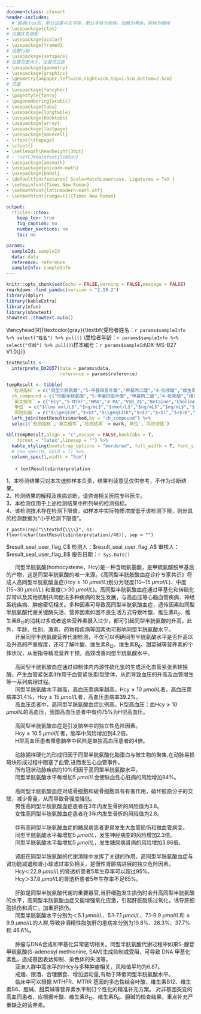 ```yaml
---
documentclass: ctexart
header-includes:
  # 调用ctex包，默认设置中文字体，默认字体为宋体，加粗为黑体，斜体为楷体
- \usepackage{ctex}
# 设置灰色阴影
- \usepackage{xcolor}
- \usepackage{framed}
# 设置行距
- \usepackage{setspace}
# 设置页面大小，设置页边距
- \usepackage{geometry}
- \usepackage{graphicx}
- \geometry{a4paper,left=2cm,right=2cm,top=1.5cm,bottom=2.5cm}
# 页眉
- \usepackage{fancyhdr}
- \pagestyle{fancy}
- \pagenumbering{arabic}
- \usepackage{tabu}
- \usepackage{longtable}
- \usepackage{booktabs}
- \usepackage{array}
- \usepackage{lastpage}
- \usepackage{makecell}
- \rfoot{\thepage}
- \cfoot{}
- \setlength\headheight{30pt}
# - \setCJKmainfont{SimSun}
- \usepackage{amsmath}
- \usepackage{unicode-math}
- \usepackage{babel}
- \defaultfontfeatures{ Scale=MatchLowercase, Ligatures = TeX }
- \setmainfont{Times New Roman}
- \setmathfont{latinmodern-math.otf}
- \setmathfont[range=it]{Times New Roman}

output:
  rticles::ctex:
    keep_tex: true
    fig_caption: no
    number_sections: no
    toc: no

params:
  sampleId: sampleId
  data: data
  reference: reference
  sampleInfo: sampleInfo
---
```


```r
knitr::opts_chunk$set(echo = FALSE,warning = FALSE,message = FALSE)
rmarkdown::find_pandoc(version = "2.19.2")
library(dplyr)
library(kableExtra)
library(xfun)
library(showtext)
showtext::showtext.auto()
```


\fancyhead[L]{\includegraphics[height=30pt, trim=0 0 0 0]{headerLeft.png}}
\fancyhead[C]{\textcolor[RGB]{0,91,172}{\zihao{3}\textbf{深圳华大医学检验实验室}}}
\fancyhead[R]{\textcolor{gray}{\zihao{6}\textbf{受检者姓名：`r params$sampleInfo %>% select("姓名") %>% pull()` \\受检者年龄：`r params$sampleInfo %>% select("年龄") %>% pull()`\\样本编号：`r params$sampleId`\\DX-MS-B27 V1.0\\}}}

\fancyfoot[L]{\zihao{6}地址：广东省深圳市盐田区北山工业区11栋（邮编：518083）客服电话：400-605-6655 网址：www.bgidx.cn}
\fancyfoot[R]{\zihao{6}\thepage\ / \pageref{LastPage}}
\renewcommand{\headrulewidth}{0.25pt}
\renewcommand{\footrulewidth}{0.25pt}
<!-- 设置行距 -->
  <!-- 居中显示 -->
  <!-- 设置字号：小三 -->
  <!-- 粗体显示 -->
  <!-- 根据institute变量显示标题 -->

\colorlet{shadecolor}{gray!50}
\singlespacing
\begin{center}
\zihao{3}
\textbf{\\}
\textbf{同型半胱氨酸代谢通路检测报告}
\textbf{\\}
\textbf{\\}
\end{center}
<!-- 加阴影 -->
  <!-- 设置字号：五号 -->

\begin{shaded}
\zihao{4}
\textbf{样本信息}
\end{shaded}
\zihao{5}


\begin{tabu} to \linewidth {>{\raggedright}X>{\raggedright}X>{\raggedright}X}
\mbox{受检者姓名：`r params$sampleInfo %>% select("姓名") %>% pull()`}& \mbox{采血日期：`r params$sampleInfo %>% select("采样日期") %>% pull() %>% ymd()`} & \mbox{样本编号：`r params$sampleId`} \\ \mbox{受检者性别：`r params$sampleInfo %>% select("性别") %>% pull()`} & \mbox{接收日期：`r params$sampleInfo %>% select("入库时间") %>% pull()`} & \mbox{样本类型：全血} \\ 
\mbox{受检者年龄：`r params$sampleInfo %>% select("年龄") %>% pull()`} & \mbox{检测日期：`r Sys.Date()`} & \mbox{送检科室：} \\
\mbox{联系电话：`r params$sampleInfo %>% select("联系电话") %>% pull()`} & \mbox{ } & \mbox{检测方法：液相色谱串联质谱法} \\
\mbox{送检单位：`r params$sampleInfo %>% select("送检单位") %>% pull()`} & \mbox{ } & \mbox{}\\
\end{tabu}

\begin{shaded}
\zihao{4}
\textbf{检测结果}
\end{shaded}

```r
textResults <-
  interprete_DX2057(data = params$data,
                    reference = params$reference)

tempResult <- tibble(
  `检测指标` = c("同型半胱氨酸","5-甲基四氢叶酸","甲基丙二酸","4-吡哆酸","维生素$B_2$","甜菜碱","胆碱","S-腺苷甲硫氨酸","S-腺苷同型半胱氨酸","SAM/SAH"),
  ch_compound = c("同型半胱氨酸","5-甲基四氢叶酸","甲基丙二酸","4-吡哆酸","维生素B2","甜菜碱","胆碱","S-腺苷甲硫氨酸","S-腺苷同型半胱氨酸","SAM/SAH"),
  `英文缩写` = c("Hcy","5-MTHF","MMA","4-PA","V$B_2$","Betaine","Choline","SAM","SAH","SAM/SAH"),
  `单位` = c("$\\mu mol/L$","$ng/mL$","$nmol/L$","$ng/mL$","$ng/mL$","$\\mu mol/L$","$\\mu mol/L$","$nmol/L$","$nmol/L$","$-$"),
  `风险切值` = c("$\\geq$10","$<$4","$\\geq$318","$<$3","$<$1","$<$30","$<$8","$<$33","$\\geq$28.2","$<$2.2")) %>% 
  left_join(textResults$marked,by = "ch_compound") %>% 
  select(`检测指标`,`英文缩写`,`检测结果` = mark,`单位`,`风险切值`)

kbl(tempResult,align = "c",escape = FALSE,booktabs = T,
    format = "latex",linesep = "") %>%
  kable_styling(bootstrap_options = "bordered", full_width = T, font_size = 11.0) %>%
  # row_spec(0, bold = T) %>%
  column_spec(1,width = "5cm")
```


\begin{shaded}
\zihao{4}
\textbf{分析}
\end{shaded}

|       `r textResults$interpretation`

\begin{shaded}
\zihao{4}
\textbf{声明}
\end{shaded}

\zihao{5}

1、本检测结果只对本次送检样本负责，结果判读意见仅供参考，不作为诊断结果。  
2、检测结果的解释及疾病诊断，请咨询相关医院专科医生。  
3、本检测仅用于上述检测结果中所列举的检测指标。  
4、该检测技术存在检测下限值，如样本中实际物质浓度低于该检测下限，则出具的检测数据为“小于检测下限值”。  

\color{white}`r paste(rep("\\textbf{\\\\}", 11-floor(nchar(textResults$interpretation)/46)), sep = "")`

 \hspace{14cm} \tiny\color{white}\$result_seal_user_flag_C\$
 \hspace{3cm} \normalsize\color{black} 检测人：\tiny\color{white}\$result_seal_user_flag_A\$\hspace{2.5cm}\normalsize\color{black} 审核人：\tiny\color{white}\$result_seal_user_flag_B\$\hspace{2.5cm}\normalsize\color{black} 报告日期：`r Sys.Date()`
 
 <!-- \hspace{14cm} \tiny\color{white}\$result_seal_user_flag_C\$ -->
 <!-- \hspace{5cm} \normalsize\color{black} 检测人：张静钰\hspace{4cm}\normalsize\color{black} 审核人：廖云莉\hspace{4cm}\normalsize\color{black} 报告日期：`r Sys.Date()` -->
 
\newpage


\zihao{4}
\begin{itemize}
    \item \textbf{同型半胱氨酸及其代谢通路检测意义}
\end{itemize}

\zihao{5}
|       同型半胱氨酸(homocysteine，Hcy)是一种含硫氨基酸，是甲硫氨酸脱甲基后的产物，这是同型半胱氨酸的唯一来源。《高同型半胱胺酸血症诊疗专家共识》将成人高同型半胱氨酸血症(Hcy$\geq10$ $\mu mol/L$)划分为轻度(10~15 $\mu mol/L$)、中度(15~30 $\mu mol/L$) 和重度(＞30 $\mu mol/L$)。高同型半胱氨酸血症通过甲基化和转硫化异常以及其他机制共同促进多种疾病的发生发展，与高血压等心脑血管疾病、神经系统疾病、肿瘤密切相关。多种因素可导致高同型半胱氨酸血症，遗传因素如同型半胱氨酸代谢关键酶失活、营养因素如因不良生活方式导致叶酸、维生素$B_6$、维生素$B_{12}$的消耗过多或者这些营养素摄入过少，都可引起同型半胱氨酸的升高。此外，年龄、性别、激素、药物和疾病等因素也可影响同型半胱氨酸水平。  

|       开展同型半胱氨酸营养代谢检测，不仅可以明确同型半胱氨酸水平是否升高以及升高的严重程度，还可了解叶酸、维生素$B_{12}$、维生素$B_6$、甜菜碱等营养素的个体状况，从而指导精准营养干预，高效改善同型半胱氨酸水平。

\zihao{4}
\begin{itemize}
    \item \textbf{高同型半胱氨酸血症的危害}
\end{itemize}

\zihao{5}
|       \textbf{高血压}  

|       高同型半胱氨酸血症通过抑制体内内源性硫化氢的生成活化血管紧张素转换酶，产生血管紧张素Ⅱ作用于血管紧张素I型受体，从而导致血压的升高及血管增生等一系列病理过程。  

|       同型半胱氨酸水平越高，高血压患病率越高。Hcy$\geq10$ $\mu mol/L$者，高血压患病率31.4\%，Hcy$\geq15$  $\mu mol/L$者，高血压患病率39.2\%。  

|       高血压患者中，高同型半胱氨酸血症比例高。H型高血压：血Hcy$\geq10$  $\mu mol/L$的高血压，我国高血压患者中有约75\%为H型高血压。

|       \textbf{脑卒中}  

|       高同型半胱氨酸血症是引发脑卒中的独立性危险因素。  

|       Hcy$\geq10.5$ $\mu mol/L$者，脑卒中风险增加到4.2倍。  

|       H型高血压患者罹患脑卒中风险是单独高血压患者的4倍。

|       \textbf{缺血性心脏病}  

|       动脉粥样硬化的形成归因于同型半胱氨酸化脂蛋白与微生物的聚集,在动脉易损斑块形成过程中阻塞了血管,进而发生心血管事件。  

|       所有冠状动脉疾病的10\%归因于高同型半胱氨酸水平。  

|       同型半胱氨酸水平每增加5 $\mu mol/L$会使缺血性心脏病的风险增加84\%。


|       \textbf{骨质疏松}  

|       高同型半胱氨酸血症对成骨细胞和破骨细胞具有有害作用，破坏胶原分子的交联，减少骨量，从而导致骨强度降低。  

|       男性高同型半胱氨酸血症患者在3年内发生骨折的风险值为3.8。  

|       女性高同型半胱氨酸血症患者在3年内发生骨折的风险值为2.8。

|       \textbf{糖尿病并发症}  

|       伴有高同型半胱氨酸血症的糖尿病患者更易发生大血管损伤和微血管病变。  

|       同型半胱氨酸水平每增加5 $\mu mol/L$，发生神经病变的风险增加2.3倍。  

|       同型半胱氨酸水平每增加5 $\mu mol/L$，发生糖尿病肾病的风险增加3.86倍。

|       \textbf{慢性肾病}  

|       肾脏在同型半胱氨酸的代谢清除中发挥了关键的作用。高同型半胱氨酸血症与肾功能减退和肾小球滤过率负相关，是慢性肾脏病进展的独立危险因素。  

|       Hcy＜22.9 $\mu mol/L$的肾透析患者5年生存率可以超过95\%。  

|       Hcy＞37.8 $\mu mol/L$的肾透析患者5年生存率不足65\%。

|       \textbf{肝脏疾病}  

|       肝脏是同型半胱氨酸代谢的重要器官,当肝细胞发生损伤时会升高同型半胱氨酸的水平，高同型半胱氨酸血症又能增强氧化应激，引起肝脏脂质过氧化，诱导肝细胞损伤和凋亡，加重肝损伤。  

|       同型半胱氨酸水平分别为＜5.1 $\mu mol/L$、5.1-7.1 $\mu mol/L$、7.1-9.9 $\mu mol/L$和$\geq9.9$  $\mu mol/L$的人群,导致非酒精性脂肪肝的患病率分别为19.8\%、28.3\%、37.7\%和 46.6\%。

|       \textbf{肿瘤}  

|       肿瘤与DNA合成和甲基化异常密切相关。同型半胱氨酸代谢过程中如果S-腺苷甲硫氨酸(S-adenosyl  methionine, SAM)生成抑制或受阻，可导致 DNA 甲基化紊乱，造成基因表达抑制、染色体的失活等。  

|       亚洲人群中高水平的tHcy与多种肿瘤相关，风险值平均为6.87。

\zihao{4}
\begin{itemize}
    \item \textbf{高同型半胱氨酸血症的改善措施}
\end{itemize}

\zihao{5}
|       \textbf{1.健康生活方式干预：}戒烟、限酒、合理膳食、增加运动量,有助于降低同型半胱氨酸水平。  

|       \textbf{2.营养治疗：}临床中可以根据 MTHFR、MTRR 基因的多态性结合叶酸、维生素B12、维生素B6、胆碱、甜菜碱等营养素水平制订个性化的精准补充方案。 对非基因突变的高血同患者，应根据叶酸、维生素$B_{12}$、维生素$B_6$、胆碱的检查结果，重点补充严重缺乏的营养素。



\begin{center}
\zihao{4}
\textbf{同型半胱氨酸及其代谢通路检测指标简介}
\end{center}


\zihao{5}
\centering
\begin{tabular}{|>{\centering\arraybackslash}p{3.5cm}|>{\centering\arraybackslash}p{3.5cm}|>{\centering\arraybackslash}p{3.5cm}|>{\centering\arraybackslash}p{3.5cm}|}
\hline
\textbf{检测指标}&\textbf{检测结果}&\textbf{风险切值}&\textbf{基本判断} \\
\hline
\thead{\zihao{5}\textbf{同型半胱氨酸} \\ \zihao{5}\textbf{（Hcy）}}& `r str_split(textResults$marked %>% filter(ch_compound == "同型半胱氨酸") %>% select(mark) %>% pull(),"  ")[[1]][1]` $\mu mol/L$ & \thead{\zihao{5}$\geq10$（轻度升高） \\ \zihao{5}$\geq15$（中度升高） \\ \zihao{5}$\geq30$（重度升高）}& `r textResults$stated$"同型半胱氨酸"` \\
\hline
\multicolumn{4}{|p{15.5cm}|}{同型半胱氨酸是一种含硫氨基酸，是甲硫氨酸脱甲基后的产物。同型半胱氨酸水平过高会增加高血压等心脑血管疾病、神经系统疾病、肿瘤等患病风险。} \\
\hline
\end{tabular}

\begin{tabular}{|>{\centering\arraybackslash}p{3.5cm}|>{\centering\arraybackslash}p{3.5cm}|>{\centering\arraybackslash}p{3.5cm}|>{\centering\arraybackslash}p{3.5cm}|}
\hline
\textbf{检测指标}&\textbf{检测结果}&\textbf{风险切值}&\textbf{基本判断} \\
\hline
\thead{\zihao{5}\textbf{5-甲基四氢叶酸} \\ \zihao{5}\textbf{（5-MTHF）}}& `r str_split(textResults$marked %>% filter(ch_compound == "5-甲基四氢叶酸") %>% select(mark) %>% pull(),"  ")[[1]][1]` $ng/mL$ & $<4$ & `r textResults$stated$"5-甲基四氢叶酸"` \\
\hline
\multicolumn{4}{|p{15.5cm}|}{食物中摄入的叶酸在体内转化为5-甲基四氢叶酸，5-甲基四氢叶酸再以维生素$B_{12}$为转运载体将甲基供给同型半胱氨酸生成甲硫氨酸。因此，5-甲基四氢叶酸的缺乏可能导致同型半胱氨酸代谢途径异常。$\ll$高血压学$\gg$推荐每天1000 mg天然甜菜碱、0.8 mg叶酸、2.8 mg维生素$B_2$、2.8 mg维生素 $B_6$以及4.8 $\mu$g维生素$B_{12}$的降同型半胱氨酸水平方案。} \\
\hline
\end{tabular}

\begin{tabular}{|>{\centering\arraybackslash}p{3.5cm}|>{\centering\arraybackslash}p{3.5cm}|>{\centering\arraybackslash}p{3.5cm}|>{\centering\arraybackslash}p{3.5cm}|}
\hline
\textbf{检测指标}&\textbf{检测结果}&\textbf{风险切值}&\textbf{基本判断} \\
\hline
\thead{\zihao{5}\textbf{甲基丙二酸} \\ \zihao{5}\textbf{（MMA）}}& `r str_split(textResults$marked %>% filter(ch_compound == "甲基丙二酸") %>% select(mark) %>% pull(),"  ")[[1]][1]` $nmol/L$ & $\geq318$ & `r textResults$stated$"甲基丙二酸"` \\
\hline
\multicolumn{4}{|p{15.5cm}|}{甲基丙二酸是人体对于某些氨基酸和脂肪的代谢存在异常时产生的物质，甲基丙二酸水平过高提示了维生素$B_{12}$可能缺乏或存在代谢异常，可用于评估维生素$B_{12}$的营养情况。维生素$B_{12}$是5-甲基四氢叶酸将甲基供给同型半胱氨酸时生成甲硫氨酸时的转运载体。因此，维生素$B_{12}$的缺乏可能导致同型半胱氨酸代谢途径异常。$\ll$高血压学$\gg$推荐每天1000 mg天然甜菜碱、0.8 mg叶酸、2.8 mg维生素$B_2$、2.8 mg维生素 $B_6$以及4.8 $\mu$g维生素$B_{12}$的降同型半胱氨酸水平方案。} \\
\hline
\end{tabular}

\begin{tabular}{|>{\centering\arraybackslash}p{3.5cm}|>{\centering\arraybackslash}p{3.5cm}|>{\centering\arraybackslash}p{3.5cm}|>{\centering\arraybackslash}p{3.5cm}|}
\hline
\textbf{检测指标}&\textbf{检测结果}&\textbf{风险切值}&\textbf{基本判断} \\
\hline
\thead{\zihao{5}\textbf{4-吡哆酸} \\ \zihao{5}\textbf{（4-PA）}}& `r str_split(textResults$marked %>% filter(ch_compound == "4-吡哆酸") %>% select(mark) %>% pull(),"  ")[[1]][1]` $ng/mL$ & $<3$ & `r textResults$stated$"4-吡哆酸"` \\
\hline
\multicolumn{4}{|p{15.5cm}|}{维生素$B_6$又称为吡哆素，4-吡哆酸是维生素$B_6$在人体内的代谢终产物，可反应人体维生素$B_6$的水平。同型半胱氨酸可通过叶酸途径完成再甲基化，维生素$B_6$是四氢叶酸转变为5,10-亚甲基四氢叶酸过程中的辅酶；同时也是转硫途径中同型半胱氨酸转变为胱氨酸时的辅酶。因此，维生素$B_6$的缺乏可能导致同型半胱氨酸代谢途径异常。$\ll$高血压学$\gg$推荐每天1000 mg天然甜菜碱、0.8 mg叶酸、2.8 mg维生素$B_2$、2.8 mg维生素 $B_6$以及4.8 $\mu$g维生素$B_{12}$的降同型半胱氨酸水平方案。} \\
\hline
\end{tabular}

\begin{tabular}{|>{\centering\arraybackslash}p{3.5cm}|>{\centering\arraybackslash}p{3.5cm}|>{\centering\arraybackslash}p{3.5cm}|>{\centering\arraybackslash}p{3.5cm}|}
\hline
\textbf{检测指标}&\textbf{检测结果}&\textbf{风险切值}&\textbf{基本判断} \\
\hline
\thead{\zihao{5}\textbf{甜菜碱} \\ \zihao{5}\textbf{（Betaine）}}& `r str_split(textResults$marked %>% filter(ch_compound == "甜菜碱") %>% select(mark) %>% pull(),"  ")[[1]][1]` $\mu mol/L$ & $<30$ & `r textResults$stated$"甜菜碱"` \\
\hline
\multicolumn{4}{|p{15.5cm}|}{甜菜碱是一种生物碱，广泛存在于动植物体内。甜菜碱可直接将甲基提供给同型半胱氨酸从而生成甲硫氨酸。天然甜菜碱可以为机体提供3个甲基，是体内最为高效的甲基供体，其甲基相对效价比是胆碱的12-15倍。因此，甜菜碱的缺乏可能导致同型半胱氨酸代谢途径异常。$\ll$高血压学$\gg$推荐每天1000 mg天然甜菜碱、0.8 mg叶酸、2.8 mg维生素$B_2$、2.8 mg维生素 $B_6$以及4.8 $\mu$g维生素$B_{12}$的降同型半胱氨酸水平方案。} \\
\hline
\end{tabular}

\begin{tabular}{|>{\centering\arraybackslash}p{3.5cm}|>{\centering\arraybackslash}p{3.5cm}|>{\centering\arraybackslash}p{3.5cm}|>{\centering\arraybackslash}p{3.5cm}|}
\hline
\textbf{检测指标}&\textbf{检测结果}&\textbf{风险切值}&\textbf{基本判断} \\
\hline
\thead{\zihao{5}\textbf{胆碱} \\ \zihao{5}\textbf{（Choline）}}& `r str_split(textResults$marked %>% filter(ch_compound == "胆碱") %>% select(mark) %>% pull(),"  ")[[1]][1]` $\mu mol/L$ & $<8$ & `r textResults$stated$"胆碱"` \\
\hline
\multicolumn{4}{|p{15.5cm}|}{胆碱是卵磷脂的组成成分，也存在于神经鞘磷脂中，是机体可变甲基的一个来源，参与甲基供体的合成与代谢。肠道细菌分解胆碱使之成形成甜菜碱并产生甲胺，甜菜碱再将甲基提供给同型半胱氨酸从而生成甲硫氨酸。胆碱缺乏膳食（不伴有叶酸缺乏）可降低SAM浓度。因此，胆碱的缺乏可能导致同型半胱氨酸代谢途径异常。胆碱广泛存在于蛋黄、肝脏、花生、麦胚、大豆中。正常成年男性膳食胆碱的适宜摄入量为500 mg/d，正常成年女性膳食胆碱的适宜摄入量为400 mg/d。} \\
\hline
\end{tabular}

\begin{tabular}{|>{\centering\arraybackslash}p{3.5cm}|>{\centering\arraybackslash}p{3.5cm}|>{\centering\arraybackslash}p{3.5cm}|>{\centering\arraybackslash}p{3.5cm}|}
\hline
\textbf{检测指标}&\textbf{检测结果}&\textbf{风险切值}&\textbf{基本判断} \\
\hline
\thead{\zihao{5}\textbf{维生素$B_2$} \\ \zihao{5}\textbf{（V$B_2$）}}& `r str_split(textResults$marked %>% filter(ch_compound == "维生素B2") %>% select(mark) %>% pull(),"  ")[[1]][1]` $ng/mL$ & $<1$ & `r textResults$stated$"维生素B2"` \\
\hline
\multicolumn{4}{|p{15.5cm}|}{维生素$B_2$又名核黄素，参与生物氧化反应，调节氨基酸、脂肪酸和碳水化合物的代谢，对神经细胞、视网膜代谢、脑垂体促肾上腺皮质激素的释放和胎儿的生长发育亦有影响。在同型半胱氨酸代谢通路中，5,10-亚甲基四氢叶酸转变为5-甲基四氢叶酸时，需要维生素$B_2$作为辅酶参与反应。因此，维生素$B_2$的缺乏可能导致同型半胱氨酸代谢途径异常。《高血压学》推荐每天1000 mg天然甜菜碱、0.8 mg叶酸、2.8 mg维生素$B_2$、2.8 mg维生素 $B_6$以及4.8 $\mu$g维生素$B_{12}$的降同型半胱氨酸水平方案。} \\
\hline
\end{tabular}

\begin{tabular}{|>{\centering\arraybackslash}p{3.5cm}|>{\centering\arraybackslash}p{3.5cm}|>{\centering\arraybackslash}p{3.5cm}|>{\centering\arraybackslash}p{3.5cm}|}
\hline
\textbf{检测指标}&\textbf{检测结果}&\textbf{风险切值}&\textbf{基本判断} \\
\hline
\thead{\zihao{5}\textbf{S-腺苷甲硫氨酸} \\ \zihao{5}\textbf{（SAM）}}& `r str_split(textResults$marked %>% filter(ch_compound == "S-腺苷甲硫氨酸") %>% select(mark) %>% pull(),"  ")[[1]][1]` $nmol/L$ & $<33$ & `r textResults$stated$"S-腺苷甲硫氨酸"` \\
\hline
\multicolumn{4}{|p{15.5cm}|}{SAM是体内重要的甲基供体，参与体内诸如DNA等物质甲基化反应。SAM具有维持细胞膜完整性、抗氧化、促进细胞再生等作用。SAM代谢异常能够造成相关基因的甲基化过程改变，最终影响动脉粥样硬化、脑卒中等心脑血管疾病的发生发展。SAM在临床上可用于减轻肝损伤、降低肝癌发生率、改善酒精性肝病患者临床症状、抑郁症、老年痴呆、关节炎等方面。} \\
\hline
\end{tabular}

\begin{tabular}{|>{\centering\arraybackslash}p{3.5cm}|>{\centering\arraybackslash}p{3.5cm}|>{\centering\arraybackslash}p{3.5cm}|>{\centering\arraybackslash}p{3.5cm}|}
\hline
\textbf{检测指标}&\textbf{检测结果}&\textbf{风险切值}&\textbf{基本判断} \\
\hline
\thead{\zihao{5}\textbf{S-腺苷同型半胱氨酸} \\ \zihao{5}\textbf{（SAH）}}& `r str_split(textResults$marked %>% filter(ch_compound == "S-腺苷同型半胱氨酸") %>% select(mark) %>% pull(),"  ")[[1]][1]` $nmol/L$ & $\ge28.2$ & `r textResults$stated$"S-腺苷同型半胱氨酸"` \\
\hline
\multicolumn{4}{|p{15.5cm}|}{SAH是SAM脱去甲基后的代谢产物，此过程由甲基转移酶催化，而SAH又是甲基转移酶的有效抑制剂，因此SAH也参与到了细胞内物质的甲基化过程中。相比于同型半胱氨酸，SAH是一种用于诊断心血管疾病的更加敏感的风险指标。} \\
\hline
\end{tabular}

\begin{tabular}{|>{\centering\arraybackslash}p{3.5cm}|>{\centering\arraybackslash}p{3.5cm}|>{\centering\arraybackslash}p{3.5cm}|>{\centering\arraybackslash}p{3.5cm}|}
\hline
\textbf{检测指标}&\textbf{检测结果}&\textbf{风险切值}&\textbf{基本判断} \\
\hline
\thead{\zihao{5}\textbf{SAM/SAH}}& `r str_split(textResults$marked %>% filter(ch_compound == "SAM/SAH") %>% select(mark) %>% pull(),"  ")[[1]][1]` & $<2.2$ & `r textResults$stated$"SAM/SAH"` \\
\hline
\multicolumn{4}{|p{15.5cm}|}{SAM/SAH的比值是衡量细胞甲基化水平的重要参数。DNA甲基化异常导致的基因过表达或沉默是表观遗传学的重要机制之一，与动脉粥样硬化的形成有关。} \\
\hline
\end{tabular}

